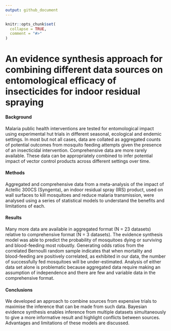 ```yaml
---
output: github_document
---
```


<!-- README.md is generated from README.Rmd. Please edit that file -->

```r
knitr::opts_chunk$set(
  collapse = TRUE,
  comment = "#>"
)
```

# An evidence synthesis approach for combining different data sources on entomological efficacy of insecticides for indoor residual spraying 


#### Background
Malaria public health interventions are tested for entomological impact using experimental hut trials in different seasonal, ecological and endemic settings. In most but not all cases, data are collated as aggregated counts of potential outcomes from mosquito feeding attempts given the presence of an insecticidal intervention. Comprehensive data are more rarely available. These data can be appropriately combined to infer potential impact of vector control products across different settings over time.

#### Methods
Aggregated and comprehensive data from a meta-analysis of the impact of Actellic 300CS (Syngenta), an indoor residual spray (IRS) product, used on wall surfaces to kill mosquitoes and reduce malaria transmission, were analysed using a series of statistical models to understand the benefits and limitations of each. 

#### Results
Many more data are available in aggregated format (N = 23 datasets) relative to comprehensive format (N = 3 datasets). The evidence synthesis model was able to predict the probability of mosquitoes dying or surviving and blood-feeding most robustly. Generating odds ratios from the correlated Bernoulli random sample indicates that when mortality and blood-feeding are positively correlated, as exhibited in our data, the number of successfully fed mosquitoes will be under-estimated. Analysis of either data set alone is problematic because aggregated data require making an assumption of independence and there are few and variable data in the comprehensive format.

#### Conclusions
We developed an approach to combine sources from expensive trials to maximise the inference that can be made from such data. Bayesian evidence synthesis enables inference from multiple datasets simultaneously to give a more informative result and highlight conflicts between sources. Advantages and limitations of these models are discussed. 
